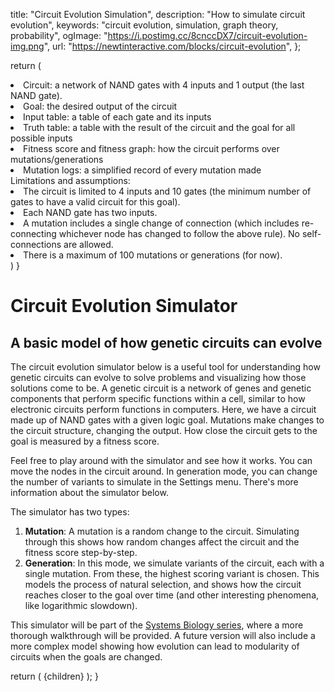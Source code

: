 
  title: "Circuit Evolution Simulation",
  description: "How to simulate circuit evolution",
  keywords: "circuit evolution, simulation, graph theory, probability",
  ogImage: "https://i.postimg.cc/8cnccDX7/circuit-evolution-img.png",
  url: "https://newtinteractive.com/blocks/circuit-evolution",
};

  return (
    <Accordion variant="prose" title="Parts of the simulator" className="mb-8">
      <UnorderedList className="text-base text-slate-800 mt-3 mb-0">
        <li className="text-base"><span className="underline">Circuit</span>: a network of NAND gates with 4 inputs and 1 output (the last NAND gate).</li>
        <li className="text-base"><span className="underline">Goal</span>: the desired output of the circuit</li>
        <li className="text-base"><span className="underline">Input table</span>: a table of each gate and its inputs</li>
        <li className="text-base"><span className="underline">Truth table</span>: a table with the result of the circuit and the goal for all possible inputs</li>
        <li className="text-base"><span className="underline">Fitness score and fitness graph</span>: how the circuit performs over mutations/generations</li>
        <li className="text-base"><span className="underline">Mutation logs</span>: a simplified record of every mutation made</li>
      </UnorderedList>
      <div className="text-base text-slate-800 mt-5 font-medium">Limitations and assumptions:</div>
      <UnorderedList className="text-base text-slate-800 mt-3 mb-0">
        <li className="text-base">The circuit is limited to 4 inputs and 10 gates (the minimum number of gates to have a valid circuit for this goal).</li>
        <li className="text-base">Each NAND gate has two inputs.</li>
        <li className="text-base">A mutation includes a single change of connection (which includes re-connecting whichever node has changed to follow the above rule). No self-connections are allowed.</li>
        <li className="text-base">There is a maximum of 100 mutations or generations (for now).</li>
      </UnorderedList>
    </Accordion>
  )
}

# Circuit Evolution Simulator

## A basic model of how genetic circuits can evolve

The circuit evolution simulator below is a useful tool for understanding how genetic circuits can evolve to solve problems and visualizing how those solutions come to be. A genetic circuit is a network of genes and genetic components that perform specific functions within a cell, similar to how electronic circuits perform functions in computers. Here, we have a circuit made up of NAND gates with a given logic goal. Mutations make changes to the circuit structure, changing the output. How close the circuit gets to the goal is measured by a fitness score.

Feel free to play around with the simulator and see how it works. You can move the nodes in the circuit around. In generation mode, you can change the number of variants to simulate in the Settings menu. There's more information about the simulator below.

<ArticleSection variant="large">
  <CircuitEvolutionSimulation />
</ArticleSection>

<InfoAccordion />

The simulator has two types:

1. **Mutation**: A mutation is a random change to the circuit. Simulating through this shows how random changes affect the circuit and the fitness score step-by-step.
2. **Generation**: In this mode, we simulate <MathFormula tex="N" /> variants of the circuit, each with a single mutation. From these, the highest scoring variant is chosen. This models the process of natural selection, and shows how the circuit reaches closer to the goal over time (and other interesting phenomena, like logarithmic slowdown).

This simulator will be part of the <a className="text-slate-800 hover:text-slate-900 underline underline-offset-1 decoration-slate-700" href="/series/systems-biology">Systems Biology series</a>, where a more thorough walkthrough will be provided. A future version will also include a more complex model showing how evolution can lead to modularity of circuits when the goals are changed.

<PostArticleSubscribe />

  return (
    <MdxLayout metadata={metadata}>{children}</MdxLayout>
  );
}
